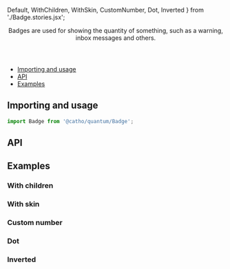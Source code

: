 


  Default,
  WithChildren,
  WithSkin,
  CustomNumber,
  Dot,
  Inverted
} from './Badge.stories.jsx';

<Meta title="Badge" component={Badge} />

<Header title="Badge">
  Badges are used for showing the quantity of something, such as a warning, inbox messages and others.
</Header>

- [Importing and usage](#importing)
- [API](#api)
- [Examples](#examples)

## <a id="importing"></a>Importing and usage

```js
import Badge from '@catho/quantum/Badge';
```

<Canvas>
  <Story of={Default} />
</Canvas>

## <a id="api"></a>API

<ArgsTable of={Badge} />

## <a id="examples"></a>Examples 

### With children

<Canvas>
  <Story of={WithChildren} />
</Canvas>

### With skin

<Canvas>
  <Story of={WithSkin} />
</Canvas>

### Custom number

<Canvas>
  <Story of={CustomNumber} />
</Canvas>

### Dot

<Canvas>
  <Story of={Dot} />
</Canvas>

### Inverted

<Canvas>
  <Story of={Inverted} />
</Canvas>

